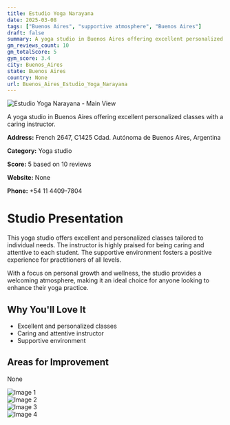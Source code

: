 ```yaml
---
title: Estudio Yoga Narayana
date: 2025-03-08
tags: ["Buenos Aires", "supportive atmosphere", "Buenos Aires"]  
draft: false
summary: A yoga studio in Buenos Aires offering excellent personalized classes with a caring instructor.
gm_reviews_count: 10
gm_totalScore: 5
gym_score: 3.4
city: Buenos_Aires
state: Buenos Aires
country: None
url: Buenos_Aires_Estudio_Yoga_Narayana
---
```


<div className="aspect-[16/9] relative my-8">
  <img 
    src="https://lh5.googleusercontent.com/p/AF1QipOrJy0Dg9ryv7RJC9aGPynapGgz4kpTKvHXxLfH=w1920-h1080-k-no"
    alt="Estudio Yoga Narayana - Main View"
    className="object-cover absolute inset-0 w-full h-full rounded-lg"
  />
</div>

A yoga studio in Buenos Aires offering excellent personalized classes with a caring instructor.

**Address:** French 2647, C1425 Cdad. Autónoma de Buenos Aires, Argentina

**Category:** Yoga studio

**Score:** 5 based on 10 reviews

**Website:** None

**Phone:** +54 11 4409-7804

# Studio Presentation

This yoga studio offers excellent and personalized classes tailored to individual needs. The instructor is highly praised for being caring and attentive to each student. The supportive environment fosters a positive experience for practitioners of all levels.

With a focus on personal growth and wellness, the studio provides a welcoming atmosphere, making it an ideal choice for anyone looking to enhance their yoga practice.

## Why You'll Love It

- Excellent and personalized classes
- Caring and attentive instructor
- Supportive environment

## Areas for Improvement

None

<div className="grid grid-cols-1 xl:grid-cols-2 gap-4 my-8">
<div className="aspect-[4/3] relative"><img src="https://lh5.googleusercontent.com/p/AF1QipNQ9yrr5TkAqv3somVecOR78QIVC2SuTDLTTB0U=w1920-h1080-k-no" alt="Image 1" className="object-cover absolute inset-0 w-full h-full rounded-lg" /></div>
<div className="aspect-[4/3] relative"><img src="https://lh5.googleusercontent.com/p/AF1QipPnuuV-4JV1yGjNczxYpjCLazqPMetvE-1LuPx5=w1920-h1080-k-no" alt="Image 2" className="object-cover absolute inset-0 w-full h-full rounded-lg" /></div>
<div className="aspect-[4/3] relative"><img src="https://lh5.googleusercontent.com/p/AF1QipNHRP7tgbG2mQB1JhX12BhH8xwJE13Rqi4YEwR1=w1920-h1080-k-no" alt="Image 3" className="object-cover absolute inset-0 w-full h-full rounded-lg" /></div>
<div className="aspect-[4/3] relative"><img src="https://streetviewpixels-pa.googleapis.com/v1/thumbnail?panoid=7fGaQTmlGncbKyRrU_9-_g&cb_client=maps_sv.tactile.gps&w=203&h=100&yaw=23.877922&pitch=0&thumbfov=100" alt="Image 4" className="object-cover absolute inset-0 w-full h-full rounded-lg" /></div>
</div>